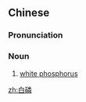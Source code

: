 ==Chinese==
{{zh-forms}}

===Pronunciation===
{{zh-pron
|m=báilín
|cat=n
}}

===Noun===
{{zh-noun}}

# {{lb|zh|chemistry}} [[white phosphorus]]

[[zh:白磷]]